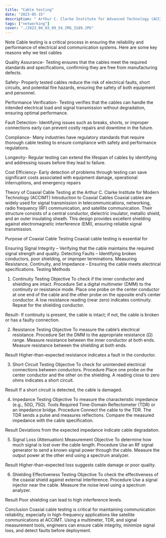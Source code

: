 ```yaml
---
title: "Cable testing"
date: "2023-05-15"
description: " Arthur C. Clarke Institute for Advanced Technology (ACCIMT) coaxial cable testing.."
tags: ["networking"]
cover: "./2023_04_03_09_54_IMG_3189.JPG"
---
```



Note 
Cable testing is a critical process in ensuring the reliability and performance of electrical and communication systems. Here are some key reasons why we test cables

Quality Assurance- Testing ensures that the cables meet the required standards and specifications, confirming they are free from manufacturing defects.

Safety- Properly tested cables reduce the risk of electrical faults, short circuits, and potential fire hazards, ensuring the safety of both equipment and personnel.

Performance Verification- Testing verifies that the cables can handle the intended electrical load and signal transmission without degradation, ensuring optimal performance.

Fault Detection- Identifying issues such as breaks, shorts, or improper connections early can prevent costly repairs and downtime in the future.

Compliance- Many industries have regulatory standards that require thorough cable testing to ensure compliance with safety and performance regulations.

Longevity- Regular testing can extend the lifespan of cables by identifying and addressing issues before they lead to failure.

Cost Efficiency- Early detection of problems through testing can save significant costs associated with equipment damage, operational interruptions, and emergency repairs

Theory of Coaxial Cable Testing at the Arthur C. Clarke Institute for Modern Technology (ACCIMT)
Introduction to Coaxial Cables
Coaxial cables are widely used for signal transmission in telecommunications, networking, radio frequency (RF) communication, and satellite communication. Their structure consists of a central conductor, dielectric insulator, metallic shield, and an outer insulating sheath. This design provides excellent shielding against electromagnetic interference (EMI), ensuring reliable signal transmission.

Purpose of Coaxial Cable Testing
Coaxial cable testing is essential for

Ensuring Signal Integrity – Verifying that the cable maintains the required signal strength and quality.
Detecting Faults – Identifying broken conductors, poor shielding, or improper terminations.
Measuring Resistance, Continuity, and Impedance – Ensuring the cable meets electrical specifications.
Testing Methods


1. Continuity Testing
Objective To check if the inner conductor and shielding are intact.
Procedure Set a digital multimeter (DMM) to the continuity or resistance mode.
Place one probe on the center conductor at one end of the cable and the other probe on the opposite end’s center conductor.
A low resistance reading (near zero) indicates continuity.
Repeat for the shielding conductor.

Result- If continuity is present, the cable is intact; if not, the cable is broken or has a faulty connection.



2. Resistance Testing
Objective To measure the cable’s electrical resistance.
Procedure Set the DMM to the appropriate resistance (Ω) range.
Measure resistance between the inner conductor at both ends.
Measure resistance between the shielding at both ends.

Result Higher-than-expected resistance indicates a fault in the conductor.



3. Short Circuit Testing
Objective To check for unintended electrical connections between conductors.
Procedure
Place one probe on the center conductor and the other on the shielding.
A reading close to zero ohms indicates a short circuit.

Result If a short circuit is detected, the cable is damaged.



4. Impedance Testing
Objective To measure the characteristic impedance (e.g., 50Ω, 75Ω).
Tools Required Time-Domain Reflectometer (TDR) or an impedance bridge.
Procedure Connect the cable to the TDR.
The TDR sends a pulse and measures reflections.
Compare the measured impedance with the cable specification.

Result Deviations from the expected impedance indicate cable degradation.



5. Signal Loss (Attenuation) Measurement
Objective To determine how much signal is lost over the cable length.
Procedure Use an RF signal generator to send a known signal power through the cable.
Measure the output power at the other end using a spectrum analyzer.

Result Higher-than-expected loss suggests cable damage or poor quality.



6. Shielding Effectiveness Testing
Objective To check the effectiveness of the coaxial shield against external interference.
Procedure Use a signal injector near the cable.
Measure the noise level using a spectrum analyzer.

Result Poor shielding can lead to high interference levels.


Conclusion
Coaxial cable testing is critical for maintaining communication reliability, especially in high-frequency applications like satellite communications at ACCIMT. Using a multimeter, TDR, and signal measurement tools, engineers can ensure cable integrity, minimize signal loss, and detect faults before deployment.
